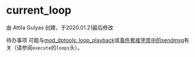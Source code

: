 # current_loop

由 Attila Gulyas 创建，于2020.01.21最后修改

待办事项 可能与[mod\_dptools: loop\_playback](../FreeSWITCH-Explained/Modules/mod-dptools/16351422.mdx#about)或[事件套接字库中的sendmsg](../FreeSWITCH-Explained/Modules/mod_event_socket_1048924.mdx#39-sendmsg)有关（请参阅`execute`的`loops`头）。